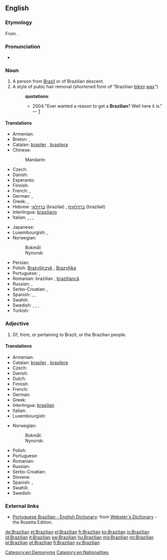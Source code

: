 {{also|brazilian}}
==English==

===Etymology===
From {{suffix|Brazil|ian}}.

===Pronunciation===
* {{IPA|/brəˈzɪlɪən/}}

===Noun===
{{en-noun}}

# A person from [[Brazil]] or of Brazilian descent.
# A style of pubic hair removal (shortened form of "Brazilian [[bikini]] [[wax]]")
#: '''quotations''':
#:* 2004:"Ever wanted a reason to get a '''Brazilian'''? Well here it is." — [http://www.tinbilly.com./whatson.html]

====Translations====
{{trans-top|person from Brazil}}
* Armenian: {{t-|hy|բրազիլացի|tr=brazilac’i|sc=Armn}}
* Breton: {{t+|br|Braziliad|m|xs=Breton}}, {{t+|br|Braziliadez|f|xs=Breton}}
* Catalan: [[brasiler]] {{m}}, [[brasilera]] {{f}}
* Chinese:
*: Mandarin: {{t|cmn|巴西人|tr=Bāxī-rén|sc=Hani}}
* Czech: {{t-|cs|Brazilec|m}}
* Danish: {{t-|da|brasilianer|c}}
* Esperanto: {{t-|eo|Brazilano|xs=Esperanto}}
* Finnish: {{t+|fi|brasilialainen}}
* French: {{t+|fr|Brésilien|m}}, {{t+|fr|Brésilienne|f}}
* German: {{t+|de|Brasilianer|m}}, {{t+|de|Brasilianerin|f}}
* Greek: {{t+|el|Βραζιλιάνος|m|tr=Vraziliános}}, {{t-|el|Βραζιλιάνα|f|tr=Vraziliána}}
* Hebrew: [[ברזילאי]] (brazilai) {{m}}, [[ברזילאית]] (brazilait) {{f}}
* Interlingua: [[brasiliano]]
* Italian: {{t-|it|brasiliano|m}}, {{t-|it|brasiliana|f}}, {{t-|it|brasiliani|m|p}}, {{t-|it|brasiliane|f|p}}
{{trans-mid}}
* Japanese: {{t+|ja|ブラジル人|tr=Burajirujin}}
* Luxembourgish: {{t-|lb|Brasilianer|m}}, {{t-|lb|Brasilianerin|f}}
* Norwegian:
*: Bokmål: {{t-|no|brasilianer|m}}
*: Nynorsk: {{t+|nn|brasilianar|m|xs=Norwegian Nynorsk}}
* Persian: {{t+|fa|برزیلی|sc=fa-Arab}}
* Polish: [[Brazylijczyk]] {{m}}, [[Brazylijka]] {{f}}
* Portuguese: {{t+|pt|brasileiro|m}}, {{t+|pt|brasileira|f}}
* Romanian: brazilian {{m}}, [[braziliancă]] {{f}}
* Russian: {{t+|ru|бразилец|m|tr=brazílec}}, {{t+|ru|бразильянка|f|tr=brazil'jánka}}
* Serbo-Croatian: {{t-|sh|Brazilac|m}}, {{t-|sh|Brazilka|f}}
* Spanish: {{t+|es|brasileño|m}}, {{t-|es|brasileña|f}}, {{t+|es|brasilero}}
* Swahili: {{t+|sw|Mbrazili}}
* Swedish: {{t+|sv|brasilian|c}}, {{t+|sv|brasilianare|c}}, {{t+|sv|brasilianska|c}}, {{t+|sv|brasse|c}}
* Turkish: {{t+|tr|Brezilyalı}}
{{trans-bottom}}

===Adjective===
{{en-adj|-}}

# Of, from, or pertaining to Brazil, or the Brazilian people.

====Translations====
{{trans-top|pertaining to Brazil}}
* Armenian: {{t-|hy|բրազիլական|tr=brazilakan|sc=Armn}}
* Catalan: [[brasiler]] {{m}}, [[brasilera]] {{f}}
* Czech: {{t+|cs|brazilský|m}}
* Danish: {{t-|da|brasiliansk}}
* Dutch: {{t+|nl|Braziliaans}}
* Finnish: {{t+|fi|brasilialainen}}
* French: {{t+|fr|brésilien}}
* German: {{t+|de|brasilianisch}}
* Greek: {{t-|el|βραζιλάνικος}}
* Interlingua: [[brasilian]]
* Italian: {{t-|it|brasiliano}}
* Luxembourgish: {{t-|lb|brasilianesch}}
{{trans-mid}}
* Norwegian:
*: Bokmål: {{t+|nb|brasiliansk}}
*: Nynorsk: {{t+|nn|brasiliansk}}
* Polish: {{t+|pl|brazylijski|m}}
* Portuguese: {{t+|pt|brasileiro}}
* Romanian: {{t+|ro|brazilian}}
* Russian: {{t+|ru|бразильский|tr=brazíl'skij}}
* Serbo-Croatian: {{t-|sh|brazilski}}
* Slovene: {{t+|sl|brazilski|alt=brazílski}}
* Spanish: {{t+|es|brasileño}}, {{t+|es|brasilero|m}}
* Swahili: {{t-|sw|Kibrazili}}
* Swedish: {{t+|sv|brasiliansk}}
{{trans-bottom}}

===External links===
* [http://www.websters-online-dictionary.org/definition/Portuguese+Brazilian-english/ Portuguese Brazilian - English Dictionary]: from [http://www.websters-online-dictionary.org/ Webster's Dictionary] - the Rosetta Edition.

[[Category:en:Demonyms]]
[[Category:en:Nationalities]]

[[de:Brazilian]]
[[et:Brazilian]]
[[el:Brazilian]]
[[fr:Brazilian]]
[[ko:Brazilian]]
[[io:Brazilian]]
[[id:Brazilian]]
[[it:Brazilian]]
[[sw:Brazilian]]
[[hu:Brazilian]]
[[mg:Brazilian]]
[[nn:Brazilian]]
[[pl:Brazilian]]
[[pt:Brazilian]]
[[fi:Brazilian]]
[[sv:Brazilian]]